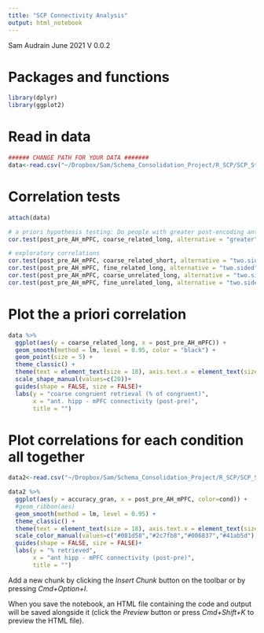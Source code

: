 ```yaml
---
title: "SCP Connectivity Analysis"
output: html_notebook
---
```


Sam Audrain June 2021
V 0.0.2

# Packages and functions
```r
library(dplyr)
library(ggplot2)

```

# Read in data
```r

###### CHANGE PATH FOR YOUR DATA #######
data<-read.csv("~/Dropbox/Sam/Schema_Consolidation_Project/R_SCP/SCP_StatsModels_GitHub/SCP_connectivity_data.csv")

```

# Correlation tests
```r
attach(data)

# a priori hypothesis testing: Do people with greater post-encoding anterior hippocampal-mPFC coupling have coarser congruent memories 3 days later?
cor.test(post_pre_AH_mPFC, coarse_related_long, alternative = "greater")

# exploratory correlations 
cor.test(post_pre_AH_mPFC, coarse_related_short, alternative = "two.sided")
cor.test(post_pre_AH_mPFC, fine_related_long, alternative = "two.sided")
cor.test(post_pre_AH_mPFC, coarse_unrelated_long, alternative = "two.sided")
cor.test(post_pre_AH_mPFC, fine_unrelated_long, alternative = "two.sided")


```

# Plot the a priori correlation 
```r

data %>%
  ggplot(aes(y = coarse_related_long, x = post_pre_AH_mPFC)) +
  geom_smooth(method = lm, level = 0.95, color = "black") +
  geom_point(size = 5) +
  theme_classic() +
  theme(text = element_text(size = 18), axis.text.x = element_text(size=18), axis.text.y = element_text(size=18), plot.title = element_text(face="bold", hjust=0.5, size=22), legend.position="bottom")+
  scale_shape_manual(values=c(20))+
  guides(shape = FALSE, size = FALSE)+
  labs(y = "coarse congruent retrieval (% of congruent)",
       x = "ant. hipp - mPFC connectivity (post-pre)",
       title = "")

```

# Plot correlations for each condition all together 
```r
data2<-read.csv("~/Dropbox/Sam/Schema_Consolidation_Project/R_SCP/SCP_StatsModels_GitHub/SCP_connectivity_data_long.csv")

data2 %>%
  ggplot(aes(y = accuracy_gran, x = post_pre_AH_mPFC, color=cond)) +
  #geom_ribbon(aes)
  geom_smooth(method = lm, level = 0.95) +
  theme_classic() +
  theme(text = element_text(size = 18), axis.text.x = element_text(size=18), axis.text.y = element_text(size=18), plot.title =     element_text(face="bold", hjust=0.5, size=22), legend.position="right")+
  scale_color_manual(values=c("#081d58","#2c7fb8","#006837","#41ab5d"),labels=c("coarse congruent","detailed congruent","coarse incongruent","detailed incongruent"))+
  guides(shape = FALSE, size = FALSE)+
  labs(y = "% retrieved",
       x = "ant hipp - mPFC connectivity (post-pre)",
       title = "")
```





Add a new chunk by clicking the *Insert Chunk* button on the toolbar or by pressing *Cmd+Option+I*.

When you save the notebook, an HTML file containing the code and output will be saved alongside it (click the *Preview* button or press *Cmd+Shift+K* to preview the HTML file).
